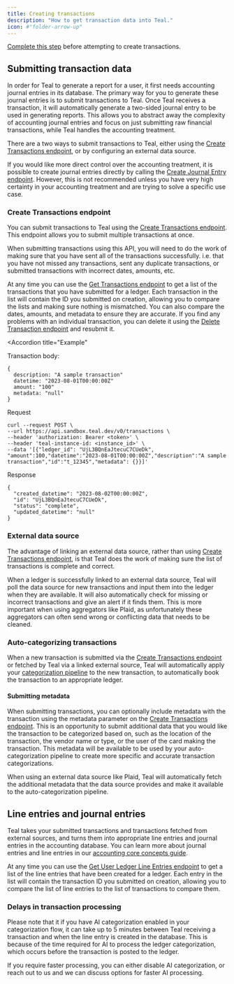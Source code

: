 ```yaml
---
title: Creating transactions
description: "How to get transaction data into Teal."
icon: #"folder-arrow-up"
---
```


<Note> [Complete this step](/accounting_package/platform_gl/transactions/create_ledger) before attempting to create transactions. </Note>

## Submitting transaction data

In order for Teal to generate a report for a user, it first needs accounting journal entries in its database. The primary way for you to 
generate these journal entries is to submit transactions to Teal. Once Teal receives a transaction, it will automatically generate a 
two-sided journal entry to be used in generating reports. This allows you to abstract away the complexity of accounting journal entries 
and focus on just submitting raw financial transactions, while Teal handles the accounting treatment.

There are a two ways to submit transactions to Teal, either using the [Create Transactions endpoint](/api-reference/transactions/create-transactions), 
or by configuring an external data source.

If you would like more direct control over the accounting treatment, it is possible to create journal entries directly by calling 
the [Create Journal Entry endpoint](/api-reference/journal-entries/create-journal-entry). However, this is not recommended unless you have very 
high certainty in your accounting treatment and are trying to solve a specific use case.

### Create Transactions endpoint

You can submit transactions to Teal using the [Create Transactions endpoint](/api-reference/transactions/create-transactions). 
This endpoint allows you to submit multiple transactions at once.

When submitting transactions using this API, you will need to do the work of making sure that you have 
sent all of the transactions successfully. i.e. that you have not missed any transactions, sent any 
duplicate transactions, or submitted transactions with incorrect dates, amounts, etc.

At any time you can use the [Get Transactions endpoint](/api-reference/transactions/get-transactions) to get a list 
of the transactions that you have submitted for a ledger. Each transaction in the list will contain the 
ID you submitted on creation, allowing you to compare the lists and making sure nothing is mismatched. 
You can also compare the dates, amounts, and metadata to ensure they are accurate. If you find any problems 
with an individual transaction, you can delete it using the [Delete Transaction endpoint](/api-reference/transactions/delete-transaction) 
and resubmit it.

<Accordion 
title="Example"
>
Transaction body:
```
{
  description: "A sample transaction"
  datetime: "2023-08-01T00:00:00Z"
  amount: "100"
  metadata: "null"
}
```

Request
``` Shell
curl --request POST \
--url https://api.sandbox.teal.dev/v0/transactions \
--header 'authorization: Bearer <token>' \
--header 'teal-instance-id: <instance_id>' \
--data '[{"ledger_id": "UjL3BQnEaJtecuC7CUeDk", "amount":100,"datetime":"2023-08-01T00:00:00Z","description":"A sample transaction","id":"t_12345","metadata": {}}]'
```

Response
``` 
{
  "created_datetime": "2023-08-02T00:00:00Z",
  "id": "UjL3BQnEaJtecuC7CUeDk",
  "status": "complete",
  "updated_datetime": "null"
}
```
</Accordion>

### External data source

The advantage of linking an external data source, rather than using [Create Transactions endpoint](/api-reference/transactions/create-transactions), is 
that Teal does the work of making sure the list of transactions is complete and correct.

When a ledger is successfully linked to an external data source, Teal will poll the data source for new transactions and input them into the ledger when they are 
available. It will also automatically check for missing or incorrect transactions and give an alert if it finds them. This is more important when using 
aggregators like Plaid, as unfortunately these aggregators can often send wrong or conflicting data that needs to be cleaned.

### Auto-categorizing transactions

When a new transaction is submitted via the [Create Transactions endpoint](/api-reference/transactions/create-transactions) or fetched by Teal via a linked 
external source, Teal will automatically apply your [categorization pipeline](/accounting_package/platform_gl/configuration/categorization_config) to the new 
transaction, to automatically book the transaction to an appropriate ledger.

#### Submitting metadata

When submitting transactions, you can optionally include metadata with the transaction using the metadata parameter on 
the [Create Transactions endpoint](/api-reference/transactions/create-transactions). This is an opportunity to submit additional data that you would like the 
transaction to be categorized based on, such as the location of the transaction, the vendor name or type, or the user of the card making the transaction. This 
metadata will be available to be used by your auto-categorization pipeline to create more specific and accurate transaction categorizations.

When using an external data source like Plaid, Teal will automatically fetch the additional metadata that the data source provides and make it available to the 
auto-categorization pipeline.

## Line entries and journal entries

Teal takes your submitted transactions and transactions fetched from external sources, and turns them into appropriate line entries and journal entries in the 
accounting database. You can learn more about journal entries and line entries in 
our [accounting core concepts guide](/accounting_package/platform_gl/core_accounting_concepts).

At any time you can use the [Get User Ledger Line Entries endpoint](/api-reference/line-entries/get-ledger-line-entries) to get a list of the line entries that have 
been created for a ledger. Each entry in the list will contain the transaction ID you submitted on creation, allowing you to compare the list of line entries to the 
list of transactions to compare them. 

### Delays in transaction processing

Please note that it if you have AI categorization enabled in your categorization flow, it can take up to 5 minutes between Teal receiving a transaction and when the 
line entry is created in the database. This is because of the time required for AI to process the ledger categorization, which occurs before the transaction is posted 
to the ledger.

If you require faster processing, you can either disable AI categorization, or reach out to us and we can discuss options for faster AI processing.
